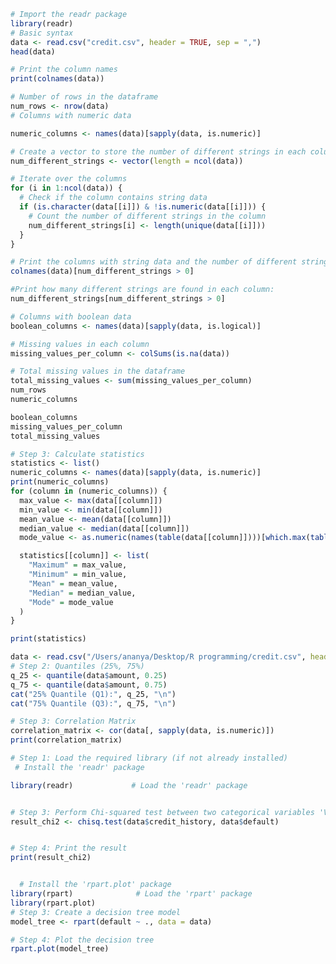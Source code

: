 

```{r}
# Import the readr package
library(readr)
# Basic syntax
data <- read.csv("credit.csv", header = TRUE, sep = ",")
head(data)

# Print the column names
print(colnames(data))

# Number of rows in the dataframe
num_rows <- nrow(data)
# Columns with numeric data

numeric_columns <- names(data)[sapply(data, is.numeric)]

# Create a vector to store the number of different strings in each column
num_different_strings <- vector(length = ncol(data))

# Iterate over the columns
for (i in 1:ncol(data)) {
  # Check if the column contains string data
  if (is.character(data[[i]]) & !is.numeric(data[[i]])) {
    # Count the number of different strings in the column
    num_different_strings[i] <- length(unique(data[[i]]))
  }
}

# Print the columns with string data and the number of different strings in each column
colnames(data)[num_different_strings > 0]

#Print how many different strings are found in each column:
num_different_strings[num_different_strings > 0]

# Columns with boolean data
boolean_columns <- names(data)[sapply(data, is.logical)]

# Missing values in each column
missing_values_per_column <- colSums(is.na(data))

# Total missing values in the dataframe
total_missing_values <- sum(missing_values_per_column)
num_rows
numeric_columns

boolean_columns
missing_values_per_column
total_missing_values
```





```{r}

# Step 3: Calculate statistics
statistics <- list()
numeric_columns <- names(data)[sapply(data, is.numeric)]
print(numeric_columns)
for (column in (numeric_columns)) {
  max_value <- max(data[[column]])
  min_value <- min(data[[column]])
  mean_value <- mean(data[[column]])
  median_value <- median(data[[column]])
  mode_value <- as.numeric(names(table(data[[column]])))[which.max(table(data[[column]]))]

  statistics[[column]] <- list(
    "Maximum" = max_value,
    "Minimum" = min_value,
    "Mean" = mean_value,
    "Median" = median_value,
    "Mode" = mode_value
  )
}

print(statistics)
```
```{r}
data <- read.csv("/Users/ananya/Desktop/R programming/credit.csv", header = TRUE, sep = ",", stringsAsFactors = TRUE)
# Step 2: Quantiles (25%, 75%)
q_25 <- quantile(data$amount, 0.25)
q_75 <- quantile(data$amount, 0.75)
cat("25% Quantile (Q1):", q_25, "\n")
cat("75% Quantile (Q3):", q_75, "\n")

# Step 3: Correlation Matrix
correlation_matrix <- cor(data[, sapply(data, is.numeric)])
print(correlation_matrix)

# Step 1: Load the required library (if not already installed)
 # Install the 'readr' package

library(readr)             # Load the 'readr' package


# Step 3: Perform Chi-squared test between two categorical variables 'Variable1' and 'Variable2'
result_chi2 <- chisq.test(data$credit_history, data$default)


# Step 4: Print the result
print(result_chi2)



```
```{r}
  # Install the 'rpart.plot' package
library(rpart)              # Load the 'rpart' package
library(rpart.plot)
# Step 3: Create a decision tree model
model_tree <- rpart(default ~ ., data = data)

# Step 4: Plot the decision tree
rpart.plot(model_tree)
```




